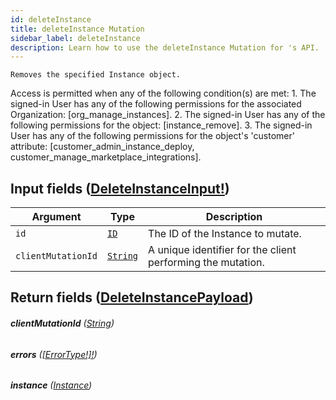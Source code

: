 ```yaml
---
id: deleteInstance
title: deleteInstance Mutation
sidebar_label: deleteInstance
description: Learn how to use the deleteInstance Mutation for 's API.
---
```


    Removes the specified Instance object.

Access is permitted when any of the following condition(s) are met: 1. The signed-in User has any of the following permissions for the associated Organization: [org_manage_instances]. 2. The signed-in User has any of the following permissions for the object: [instance_remove]. 3. The signed-in User has any of the following permissions for the object's 'customer' attribute: [customer_admin_instance_deploy, customer_manage_marketplace_integrations].

## Input fields ([DeleteInstanceInput!](api/schema/input_object/DeleteInstanceInput.mdx))

| Argument           | Type                                     | Description                                                 |
| ------------------ | ---------------------------------------- | ----------------------------------------------------------- |
| `id`               | [`ID`](api/schema/scalar/ID.mdx)         | The ID of the Instance to mutate.                           |
| `clientMutationId` | [`String`](api/schema/scalar/String.mdx) | A unique identifier for the client performing the mutation. |

## Return fields ([DeleteInstancePayload](api/schema/object/DeleteInstancePayload.mdx))

###### <b>clientMutationId</b> ([String](api/schema/scalar/String.mdx))

###### <b>errors</b> ([[ErrorType!]!](api/schema/object/ErrorType.mdx))

###### <b>instance</b> ([Instance](api/schema/object/Instance.mdx))
